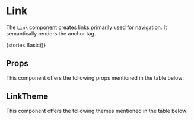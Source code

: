 
<Meta title="Core" component={Link} />

# Link

The `Link` component creates links primarily used for navigation. It semantically renders the anchor tag.

<Preview withToolbar>
    <Story name="Link">{stories.Basic()}</Story>
</Preview>

## Props

This component offers the following props mentioned in the table below:

<Props of={Link} />

## LinkTheme

This component offers the following themes mentioned in the table below:

<Props of={stories.ThemeInterface} />
